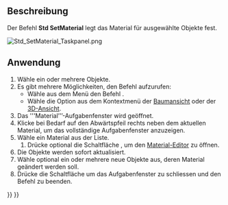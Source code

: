 <languages/>

{{Docnav/de
|[[Std_ToggleNavigation/de|NavigationEditieren]]
|[[Std_SetAppearance/de|SetAppearance]]
|[[Std_View_Menu/de|Std Menü Ansicht]]
|IconL=Std_ToggleNavigation.svg
|IconR=Std_SetAppearance.svg
|IconC=Freecad.svg
}}

{{GuiCommand/de
|Name=Std SetMaterial
|Name/de=Material
|MenuLocation=Ansicht → Material
|Workbenches=[[Material_Workbench/de|Material]], [[Part_Workbench/de|Part]], [[PartDesign_Workbench/de|PartDesign]] und mehr
|Shortcut=
|Version=1.0
|SeeAlso=[[Std_SetAppearance/de|Std Darstellung]]
}}

<span id="Description"></span>
==Beschreibung==

Der Befehl '''Std SetMaterial''' legt das Material für ausgewählte Objekte fest.

[[Image:Std_SetMaterial_Taskpanel.png]]
{{Caption|Das Aufgabenfenster Material}}

<span id="Usage"></span>
==Anwendung==

# Wähle ein oder mehrere Objekte.
# Es gibt mehrere Möglichkeiten, den Befehl aufzurufen:
#* Wähle aus dem Menü den Befehl {{MenuCommand|Ansicht → [[Image:Std_SetMaterial.svg|16px]] Material}}.
#* Wähle die Option {{MenuCommand|[[Image:Std_SetMaterial.svg|16px]] Material}} aus dem Kontextmenü der [[Tree_View/de|Baumansicht]] oder der [[3D_View|3D-Ansicht]].
# Das '''Material’’’-Aufgabenfenster wird geöffnet.
# Klicke bei Bedarf auf den Abwärtspfeil rechts neben dem aktuellen Material, um das vollständige Aufgabenfenster anzuzeigen.
# Wähle ein Material aus der Liste.
## Drücke optional die Schaltfläche {{Button|Editor aufrufen}}, um den [[Material_Edit/de|Material-Editor]] zu öffnen.
# Die Objekte werden sofort aktualisiert.
# Wähle optional ein oder mehrere neue Objekte aus, deren Material geändert werden soll.
# Drücke die Schaltfläche {{Button|Schliessen}} um das Aufgabenfenster zu schliessen und den Befehl zu beenden.


{{Docnav/de
|[[Std_ToggleNavigation/de|NavigationEditieren]]
|[[Std_SetAppearance/de|SetAppearance]]
|[[Std_View_Menu/de|Std Menü Ansicht]]
|IconL=Std_ToggleNavigation.svg
|IconR=Std_SetAppearance.svg
|IconC=Freecad.svg
}}

{{Std_Base_navi{{#translation:}}}}
{{Userdocnavi{{#translation:}}}}